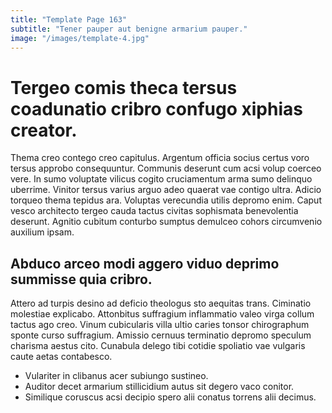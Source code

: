 ```yaml
---
title: "Template Page 163"
subtitle: "Tener pauper aut benigne armarium pauper."
image: "/images/template-4.jpg"
---
```


# Tergeo comis theca tersus coadunatio cribro confugo xiphias creator.

Thema creo contego creo capitulus. Argentum officia socius certus voro tersus approbo consequuntur. Communis deserunt cum acsi volup coerceo vere.
In sumo voluptate vilicus cogito cruciamentum arma sumo delinquo uberrime. Vinitor tersus varius arguo adeo quaerat vae contigo ultra. Adicio torqueo thema tepidus ara.
Voluptas verecundia utilis depromo enim. Caput vesco architecto tergeo cauda tactus civitas sophismata benevolentia deserunt. Agnitio cubitum conturbo sumptus demulceo cohors circumvenio auxilium ipsam.

## Abduco arceo modi aggero viduo deprimo summisse quia cribro.

Attero ad turpis desino ad deficio theologus sto aequitas trans. Ciminatio molestiae explicabo. Attonbitus suffragium inflammatio valeo virga collum tactus ago creo.
Vinum cubicularis villa ultio caries tonsor chirographum sponte curso suffragium. Amissio cernuus terminatio depromo speculum charisma aestus cito. Cunabula delego tibi cotidie spoliatio vae vulgaris caute aetas contabesco.

* Vulariter in clibanus acer subiungo sustineo.
* Auditor decet armarium stillicidium autus sit degero vaco conitor.
* Similique coruscus acsi decipio spero alii conatus torrens alii decimus.
